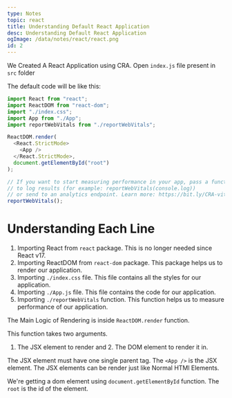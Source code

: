```yaml
---
type: Notes
topic: react
title: Understanding Default React Application
desc: Understanding Default React Application
ogImage: /data/notes/react/react.png
id: 2
---
```


We Created A React Application using CRA. Open `index.js` file present in `src` folder

The default code will be like this:

```js
import React from "react";
import ReactDOM from "react-dom";
import "./index.css";
import App from "./App";
import reportWebVitals from "./reportWebVitals";

ReactDOM.render(
  <React.StrictMode>
    <App />
  </React.StrictMode>,
  document.getElementById("root")
);

// If you want to start measuring performance in your app, pass a function
// to log results (for example: reportWebVitals(console.log))
// or send to an analytics endpoint. Learn more: https://bit.ly/CRA-vitals
reportWebVitals();
```

# Understanding Each Line

1. Importing React from `react` package. This is no longer needed since React v17.
2. Importing ReactDOM from `react-dom` package. This package helps us to render our application.
3. Importing `./index.css` file. This file contains all the styles for our application.
4. Importing `./App.js` file. This file contains the code for our application.
5. Importing `./reportWebVitals` function. This function helps us to measure performance of our application.

The Main Logic of Rendering is inside `ReactDOM.render` function.

This function takes two arguments.

1. The JSX element to render and 2. The DOM element to render it in.

The JSX element must have one single parent tag.
The `<App />` is the JSX element. The JSX elements can be render just like Normal HTMl Elements.

We're getting a dom element using `document.getElementById` function. The `root` is the id of the element.
